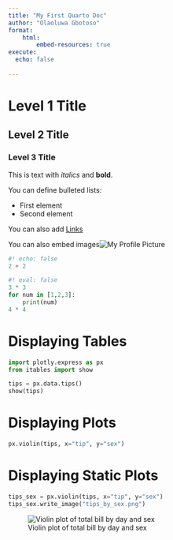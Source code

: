 ```yaml
---
title: "My First Quarto Doc"
author: "Olaoluwa Gbotoso"
format: 
    html:
        embed-resources: true
execute:
  echo: false
    
---
```


# Level 1 Title

## Level 2 Title

### Level 3 Title



This is text with *italics* and **bold**.

You can define bulleted lists:

- First element
- Second element

You can also add [Links](https://thegraphcourses.com)

You can also embed images![My Profile Picture](images/profile_picture.jpeg)



```python
#! echo: false
2 + 2
```


```python
#! eval: false
3 * 3
for num in [1,2,3]:
    print(num)
4 * 4
```



# Displaying Tables


```python
import plotly.express as px
from itables import show

tips = px.data.tips()
show(tips)

```



# Displaying Plots

```python
px.violin(tips, x="tip", y="sex")

```


# Displaying Static Plots


```python
tips_sex = px.violin(tips, x="tip", y="sex")
tips_sex.write_image("tips_by_sex.png")

```



![Violin plot of total bill by day and sex](tips_sex_plot.png)